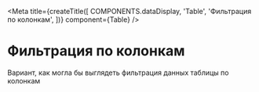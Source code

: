 
<Meta
  title={createTitle([
    COMPONENTS.dataDisplay,
    'Table',
    'Фильтрация по колонкам',
  ])}
  component={Table}
/>

# Фильтрация по колонкам

Вариант, как могла бы выглядеть фильтрация данных таблицы по колонкам

<Canvas withSource="none">
  <FilteredTable />
</Canvas>

<Source language="tsx" code={RawFilteredTable} />
